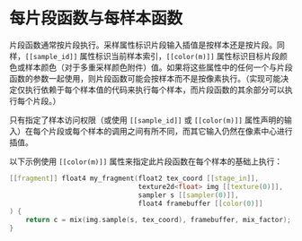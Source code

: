 # 每片段函数与每样本函数

<ToBePolishedAfterTranslation />

<OriginalPDF title="5.5 Per-Fragment Function versus Per-Sample Function" />

片段函数通常按片段执行。采样属性标识片段输入插值是按样本还是按片段。同样，`[[sample_id]]` 属性标识当前样本索引，`[[color(m)]]` 属性标识目标片段颜色或样本颜色（对于多重采样颜色附件）值。如果将这些属性中的任何一个与片段函数的参数一起使用，则片段函数可能会按样本而不是按像素执行。（实现可能决定仅执行依赖于每个样本值的代码来执行每个样本，而片段函数的其余部分可以执行每个片段。）

只有指定了样本访问权限（或使用 `[[sample_id]]` 或 `[[color(m)]]` 属性声明的输入）在每个片段或每个样本的调用之间有所不同，而其它输入仍然在像素中心进行插值。

以下示例使用 `[[color(m)]]` 属性来指定此片段函数在每个样本的基础上执行：

```cpp
[[fragment]] float4 my_fragment(float2 tex_coord [[stage_in]],
                                texture2d<float> img [[texture(0)]],
                                sampler s [[sampler(0)]],
                                float4 framebuffer [[color(0)]]
) {
    return c = mix(img.sample(s, tex_coord), framebuffer, mix_factor);
}
```
